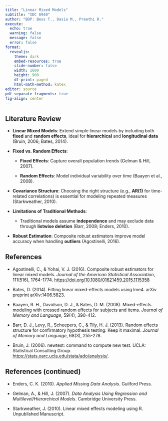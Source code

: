 ```yaml
---
title: "Linear Mixed Models"
subtitle: "IDC 6940"
author: "BDP: Bess T., Dasia M., Preethi R."
execute:
  echo: true
  warning: false
  message: false
  error: false
format: 
  revealjs:
    theme: dark
    embed-resources: true
    slide-number: false
    width: 1600
    height: 900
    df-print: paged
    html-math-method: katex
editor: source
pdf-separate-fragments: true
fig-align: center
---
```


## Literature Review 

-   **Linear Mixed Models**: Extend simple linear models by including both **fixed** and **random effects**, ideal for **hierarchical** and **longitudinal data** (Bruin, 2006; Bates, 2014).

-   **Fixed vs. Random Effects**:

    -   **Fixed Effects**: Capture overall population trends (Gelman & Hill, 2007).

    -   **Random Effects**: Model individual variability over time (Baayen et al., 2008).

-   **Covariance Structure**: Choosing the right structure (e.g., **AR(1)** for time-related correlations) is essential for modeling repeated measures (Starkweather, 2010).

-   **Limitations of Traditional Methods**:

    -   Traditional models assume **independence** and may exclude data through **listwise deletion** (Barr, 2008; Enders, 2010).

-   **Robust Estimation**: Composite robust estimators improve model accuracy when handling **outliers** (Agostinelli, 2016).

##  References

-   Agostinelli, C., & Yohai, V. J. (2016). Composite robust estimators for linear mixed models. *Journal of the American Statistical Association*, 111(516), 1764-1774. <https://doi.org/10.1080/01621459.2015.1115358>

-   Bates, D. (2014). Fitting linear mixed-effects models using lme4. arXiv preprint arXiv:1406.5823.

-   Baayen, R. H., Davidson, D. J., & Bates, D. M. (2008). Mixed-effects modeling with crossed random effects for subjects and items. *Journal of Memory and Language*, 59(4), 390-412.

-   Barr, D. J., Levy, R., Scheepers, C., & Tily, H. J. (2013). Random effects structure for confirmatory hypothesis testing: Keep it maximal. *Journal of Memory and Language*, 68(3), 255-278.

-   Bruin, J. (2006). newtest: command to compute new test. UCLA: Statistical Consulting Group. <https://stats.oarc.ucla.edu/stata/ado/analysis/>.

## References (continued)

-   Enders, C. K. (2010). *Applied Missing Data Analysis*. Guilford Press.

-   Gelman, A., & Hill, J. (2007). *Data Analysis Using Regression and Multilevel/Hierarchical Models*. Cambridge University Press.

-   Starkweather, J. (2010). Linear mixed effects modeling using R. Unpublished Manuscript.
